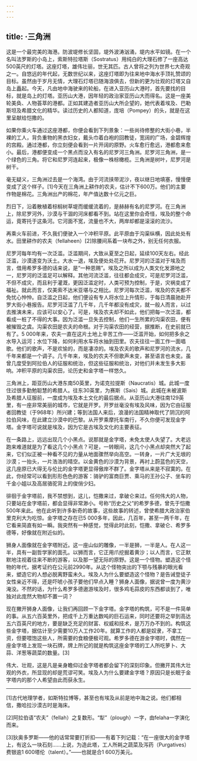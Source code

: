 ```yaml
---
---
---
```

title: ·三角洲
---




这是一个最完美的海港。防波堤修长坚固，堤外波涛汹涌，堤内水平如镜。在一个名叫法罗斯的小岛上，索斯特拉塔斯（Sostratus）用纯白的大理石修了一座高达500英尺的灯塔。这座灯塔，雄伟壮丽，世无其匹。古人曾将之列为世界七大奇观之一。自悠远的年代起，无数世纪以来，这座灯塔即为往来地中海水手顶礼赞颂的目标。虽然由于岁月无情，大理石灯塔已随海浪俱去，但新的更为壮观的灯塔又自岛上矗起。今天，凡由地中海驶来的轮船，在进入亚历山大港时，首先要找的目标，就是岛上的灯塔。亚历山大港，因年轻的政治家亚历山大而得名。这是一座美轮美奂、人物荟萃的港都。正如其建造者亚历山大所企望的，她代表着埃及、巴勒斯坦及希腊文化的精华。读过历史的人都知道，庞培（Pompey）的头，就是在这里呈献给恺撒的。

如果你乘火车通过这座港都，你便会看到下列景象：一些尚待修整的大街小巷，半裸的工人，背负重物的黑衣妇女，戴头巾着白袍的回教徒，宽阔的广场，金碧辉煌的宫殿。通过港都，你立刻便会看到一片开阔的原野。火车愈行愈远，港都愈来愈小。最后，港都便变成一个黑点而没入有名的尼罗河三角洲。尼罗河三角洲，是一个绿色的三角。将它和尼罗河连起来，极像一株棕橄榄。三角洲是树叶，尼罗河是树干。

毫无疑义，三角洲过去是一个海湾。由于河流挟带泥沙，夜以继日地填塞，慢慢便变成了这个样子。[1]今天在三角洲上耕作的农夫，估计不下600万。他们的主要作物是棉花。三角洲出产的棉花，年产值达数十亿元之巨。

烈日下，沿着散植着棕榈树草堤而缓缓流着的，是赫赫有名的尼罗河。在三角洲上，除尼罗河外，沙漠与干涸的河床都看不到。站在这里你会奇怪，埃及的整个命运，竟寄托于这条河。它河面不宽，流量也不大，两岸却都是滚滚的流沙。

再乘火车前进，不久我们便驶入一个冲积平原。此平原由于沟渠纵横，因此处处有水。田里耕作的农夫（fellaheen）[2]除腰间系着一块布之外，别无任何衣服。

尼罗河每年均有一次泛滥。泛滥期间，大致从夏至之日起，延续100天左右。经此泛滥，沙漠遂变为沃土。大水一退，埃及便处处花开。尼罗河的泛滥对于埃及而言，借用希罗多德的话来说，是“一种恩赐”。埃及之所以成为人类文化发源地之一，尼罗河的泛滥足可以解释。其他河流泛滥，往往都会成灾，可是尼罗河泛滥，不但不成灾，而且利于灌溉，更因泛滥定时，人类可预为控制，于是，灾祸变成了福祉。就此而言，仅美索不达米亚堪与之相比。尼罗河每次泛滥，埃及的农夫都不免忧心忡忡。自泛滥之日起，他们便设有专人将水位上升情形，于每日清晨驰赴开罗大街小巷报告。尼罗河泛滥了几千年，几千年都没有成灾，就一般人而言，以过去推演未来，应该可以安心了。可是，埃及农夫却不如此，他们把每一次泛滥，都看成一桩了不得的大事。因为泛滥一旦失去控制，他们一生所累的沟渠农田，便有被摧毁之虞。沟渠农田是农夫的命根。对于沟渠农田的经营，据推断，在史前就已有了。5 000年来，农夫一直在这片土地上辛苦工作——泛滥开始，如何把多余之水导入运河；水位下降，如何利用水车将水抽到田里。农夫往往一面工作一面唱歌。他们的歌声，不是欢愉的，而是凄凉的。埃及农夫的歌声和尼罗河的流水，几千年来都是一个调子。几千年来，埃及的农夫不但歌声未变，甚至语言也未变。虽曾几度受到阿拉伯人的征服和统治，但这些征服和统治，对他们并未发生多大影响。冲积平原的沟渠农田，论历史和金字塔一样悠久。

三角洲上，距亚历山大港东南50英里，为诺克拉提斯（Naucratis）城。此城一度住过很多勤勉聪慧的希腊人。往东30英里，为赛斯（Sais）城。此城在未被波斯及希腊人征服前，一度成为埃及本土文化的最后据点。从亚历山大港往南129英里，有一座非常美丽的城市，它就是开罗。开罗丝毫没有埃及风味，因为它由征服者回教徒（于968年）所兴建；等到法国人来后，浪漫的法国精神取代了阴沉的阿拉伯风味，在此建立沙漠中的巴黎。从开罗乘摩托车南行，不久你便可发现金字塔。金字塔可说就是埃及，因为它是古埃及文化的主要表征。

在一条路上，远远出现几个小黑点。说那就是金字塔，未免太使人失望了。大老远跑来难道就是为了看这几个小黑点？可是，一转眼间，这几个小黑点却突然大了起来，它们似正被一种看不见的力量从地面骤然举向高空。一转身，一片广大无垠的沙漠；一抬头，一片浩浩的晴空。以金黄色的沙漠为背景，再衬上蔚蓝色的天空，这几座原已大得无与伦比的金字塔更显得傲岸不群了。金字塔从来是不寂寞的。在此，你经常可以看到形形色色的游客：骑驴的富商巨贾、乘马的王孙公子、坐车的千金小姐以及高居骆驼背上的俊俏少妇。

徘徊于金字塔前，我不禁想到，这儿，恺撒来过，拿破仑来过。任何伟大的人物，只要站在金字塔前，都会显得非常渺小。号称“历史之父”的希罗多德，曾先于恺撒500年来此。他在此听到许多新奇的故事，这些故事的转述，曾使希腊大政治家伯里克利大为吃惊。金字塔之存在已5 000多年，因此，几百年，甚至一两千年，在它看来简直有如一瞬。我突然有一种感觉，觉得此时此刻，恺撒、拿破仑、希罗多德等，好像就在附近似的。

狮身人面像就在金字塔附近。这一座山似的雕像，一半是狮，一半是人。在人这一半，具有一副哲学家的面孔。以狮而言，它正用爪挖掘着黄沙；以人而言，它正默默地注视着往来不断的游客，以及那一望无际的原野。这是一个怪物。塑造这个怪物的年代，据考证约在公元前2990年。从这个怪物突出的下颚与残暴的眼光看来，塑造它的人想必脱离野蛮未久。埃及人为什么要塑造这个怪物？是告诫登徒子女性亲近不得，还是吓唬小孩子要他们早点入睡？狮身人面像，据说曾一度为黄沙淹没。不然的话，为什么希罗多德遨游埃及时，很多鸡毛蒜皮的东西都谈到了，唯独对此庞然大物却不置一词？

现在撇开狮身人面像，让我们再回顾一下金字塔。金字塔的构筑，可不是一件简单的事。从五六百英里外，把成千上万重达数吨的巨石运来，同时还要将之举到高达五六百英尺的地方，要是缺乏充足的财富、权威和技术，是万万办不到的。构筑这些金字塔，据估计至少需要10万人工作20年。就算工作的人都是奴隶，不拿工资，但要喂饱这些人，所需要的食粮便极可观。希罗多德在游金字塔时，偶然在一座金字塔上发现一块石牌，牌上所记的就是构筑这座金字塔的工人所吃萝卜、大蒜、洋葱等蔬菜的数量。[3]

伟大、壮观，这是凡是亲身瞻仰过金字塔者都会留下的深刻印象。但撇开其伟大壮观的外衣，所显现的却是荒谬可笑。埃及人为什么要建金字塔？原因只是长眠于金字塔内的那个人希望由此而获永生。



* * *



[1]古代地理学者，如斯特拉博等，甚至也有埃及从前是地中海之说。他们都相信，撒哈拉沙漠古时是海床。

[2]阿拉伯语“农夫”（fellah）之复数形。“犁”（plough）一字，由felaha一字演化而来。

[3]狄奥多罗斯——他的话常常要打折扣——有着下列记载：“在一座很大的金字塔上，有这么一块石刻……上说，为造此塔，工人所耗之蔬菜及泻药（Purgatives）费银逾1 600塔伦（talent）。”——也就是合1 600万美元。